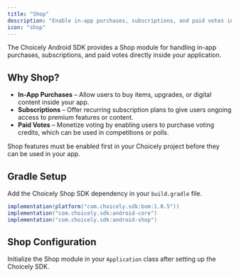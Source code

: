 ```yaml
---
title: "Shop"
description: "Enable in-app purchases, subscriptions, and paid votes in your Android app"
icon: "shop"
---
```


The Choicely Android SDK provides a Shop module for handling in-app purchases, subscriptions, and paid votes directly inside your application.

## Why Shop?

- **In-App Purchases** – Allow users to buy items, upgrades, or digital content inside your app.
- **Subscriptions** – Offer recurring subscription plans to give users ongoing access to premium features or content.
- **Paid Votes** – Monetize voting by enabling users to purchase voting credits, which can be used in competitions or polls.

<Note>
Shop features must be enabled first in your Choicely project before they can be used in your app.
</Note>

## Gradle Setup

Add the Choicely Shop SDK dependency in your `build.gradle` file.

```gradle
implementation(platform("com.choicely.sdk:bom:1.0.5"))
implementation("com.choicely.sdk:android-core")
implementation("com.choicely.sdk:android-shop")
```

## Shop Configuration

Initialize the Shop module in your `Application` class after setting up the Choicely SDK.
